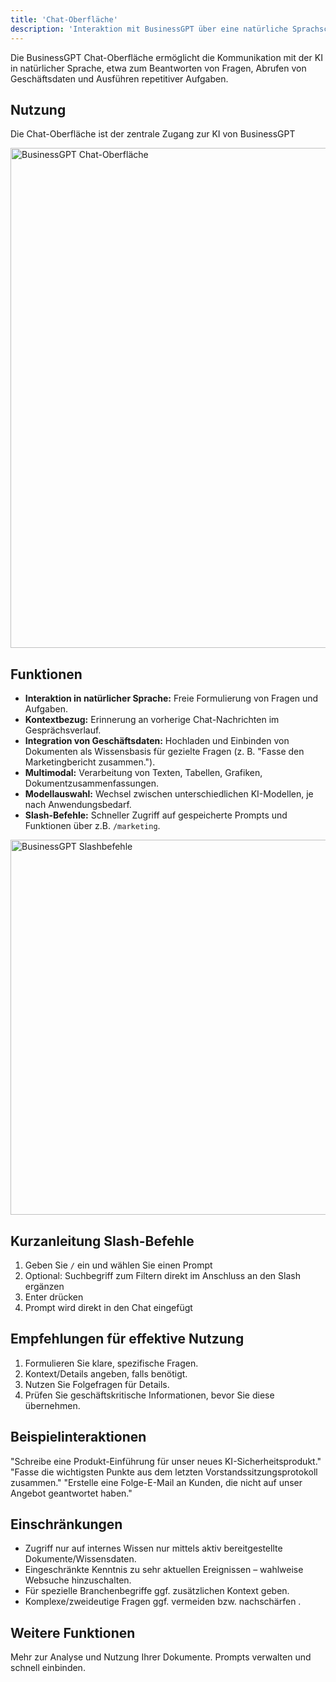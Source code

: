 ```yaml
---
title: 'Chat-Oberfläche'
description: 'Interaktion mit BusinessGPT über eine natürliche Sprachschnittstelle'
---
```


Die BusinessGPT Chat-Oberfläche ermöglicht die Kommunikation mit der KI in natürlicher Sprache, etwa zum Beantworten von Fragen, Abrufen von Geschäftsdaten und Ausführen repetitiver Aufgaben.

## Nutzung

Die Chat-Oberfläche ist der zentrale Zugang zur KI von BusinessGPT

<img
  src="/images/welcome.png"
  alt="BusinessGPT Chat-Oberfläche"
  width="800"
/>

## Funktionen

- **Interaktion in natürlicher Sprache:** Freie Formulierung von Fragen und Aufgaben.
- **Kontextbezug:** Erinnerung an vorherige Chat-Nachrichten im Gesprächsverlauf.
- **Integration von Geschäftsdaten:** Hochladen und Einbinden von Dokumenten als Wissensbasis für gezielte Fragen (z. B. "Fasse den Marketingbericht zusammen.").
- **Multimodal:** Verarbeitung von Texten, Tabellen, Grafiken, Dokumentzusammenfassungen.
- **Modellauswahl:** Wechsel zwischen unterschiedlichen KI-Modellen, je nach Anwendungsbedarf.
- **Slash-Befehle:** Schneller Zugriff auf gespeicherte Prompts und Funktionen über z.B. `/marketing`.

<img
  src="/images/slash.png"
  alt="BusinessGPT Slashbefehle"
  width="600"
/>

## Kurzanleitung Slash-Befehle

1. Geben Sie `/` ein und wählen Sie einen Prompt
2. Optional: Suchbegriff zum Filtern direkt im Anschluss an den Slash ergänzen
3. Enter drücken
4. Prompt wird direkt in den Chat eingefügt

## Empfehlungen für effektive Nutzung

1. Formulieren Sie klare, spezifische Fragen.
2. Kontext/Details angeben, falls benötigt.
3. Nutzen Sie Folgefragen für Details.
4. Prüfen Sie geschäftskritische Informationen, bevor Sie diese übernehmen.

## Beispielinteraktionen

<AccordionGroup>
  <Accordion title="Content-Erstellung">
    "Schreibe eine Produkt-Einführung für unser neues KI-Sicherheitsprodukt."
  </Accordion>
  <Accordion title="Dokumentenverarbeitung">
    "Fasse die wichtigsten Punkte aus dem letzten Vorstandssitzungsprotokoll zusammen."
  </Accordion>
  <Accordion title="Aufgabenautomatisierung">
    "Erstelle eine Folge-E-Mail an Kunden, die nicht auf unser Angebot geantwortet haben."
  </Accordion>
</AccordionGroup>

## Einschränkungen

- Zugriff nur auf internes Wissen nur mittels aktiv bereitgestellte Dokumente/Wissensdaten.
- Eingeschränkte Kenntnis zu sehr aktuellen Ereignissen – wahlweise Websuche hinzuschalten.
- Für spezielle Branchenbegriffe ggf. zusätzlichen Kontext geben.
- Komplexe/zweideutige Fragen ggf. vermeiden bzw. nachschärfen .

## Weitere Funktionen

<CardGroup>
  <Card 
    title="Dokumentenverarbeitung" 
    icon="file-lines" 
    href="/features/Dokumentenverarbeitung"
  >
    Mehr zur Analyse und Nutzung Ihrer Dokumente.
  </Card>
  <Card 
    title="Promptbibliotheken" 
    icon="book" 
    href="/features/prompt-libraries"
  >
    Prompts verwalten und schnell einbinden.
  </Card>
</CardGroup>
